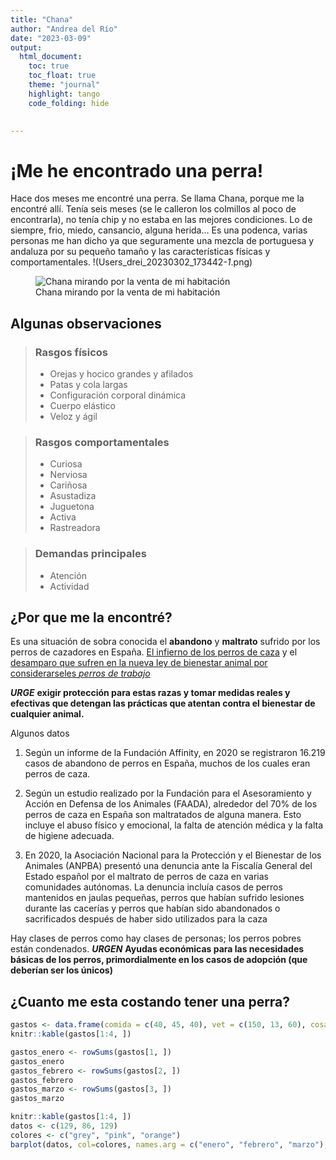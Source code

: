 ```yaml
---
title: "Chana"
author: "Andrea del Río"
date: "2023-03-09"
output: 
  html_document:
    toc: true
    toc_float: true
    theme: "journal"
    highlight: tango
    code_folding: hide
    

---
```

# ¡Me he encontrado una perra!
Hace dos meses me encontré una perra. Se llama Chana, porque me la encontré allí. Tenía seis meses (se le calleron los colmillos al poco de encontrarla), no tenía chip y no estaba en las mejores condiciones. Lo de siempre, frio, miedo, cansancio, alguna herida... 
Es una podenca, varias personas me han dicho ya que seguramente una mezcla de portuguesa y andaluza por su pequeño tamaño y las características físicas y comportamentales. 
!(Users\andre\Documents\MASTERUGR\ecoinformatica\Antonio\ecoinf_drei\IMG_20230302_173442-_1_.png)

![Chana mirando por la venta de mi habitación](imagenes/chana.png)

## Algunas observaciones

> ### Rasgos físicos
>
> - Orejas y hocico grandes y afilados
> - Patas y cola largas
> - Configuración corporal dinámica 
> - Cuerpo elástico
> - Veloz y ágil

> ### Rasgos comportamentales
>
> - Curiosa
> - Nerviosa
> - Cariñosa
> - Asustadiza
> - Juguetona 
> - Activa 
> - Rastreadora 

> ### Demandas principales 
>
> - Atención
> - Actividad 


## ¿Por que me la encontré?

Es una situación de sobra conocida el **abandono** y **maltrato** sufrido por los perros de cazadores en España.
[El infierno de los perros de caza](https://www.publico.es/sociedad/maltrato-animal-40-perros-sufren-maltrato-abandono-robo-son-perros-caza.html)
y el [desamparo que sufren en la nueva ley de bienestar animal por considerarseles *perros de trabajo* ](https://www.lasprovincias.es/sociedad/mascotas/perros-caza-ley-bienestar-animal-20230209105209-nt.html)

***URGE*** **exigir protección para estas razas y tomar medidas reales y efectivas que detengan las prácticas que atentan contra el bienestar de cualquier animal.**


Algunos datos

1. Según un informe de la Fundación Affinity, en 2020 se registraron 16.219 casos de abandono de perros en España, muchos de los cuales eran perros de caza.

1. Según un estudio realizado por la Fundación para el Asesoramiento y Acción en Defensa de los Animales (FAADA), alrededor del 70% de los perros de caza en España son maltratados de alguna manera. Esto incluye el abuso físico y emocional, la falta de atención médica y la falta de higiene adecuada.

1. En 2020, la Asociación Nacional para la Protección y el Bienestar de los Animales (ANPBA) presentó una denuncia ante la Fiscalía General del Estado español por el maltrato de perros de caza en varias comunidades autónomas. La denuncia incluía casos de perros mantenidos en jaulas pequeñas, perros que habían sufrido lesiones durante las cacerías y perros que habían sido abandonados o sacrificados después de haber sido utilizados para la caza


Hay clases de perros como hay clases de personas; los perros pobres están condenados. ***URGEN*** **Ayudas económicas para las necesidades básicas de los perros, primordialmente en los casos de adopción (que deberían ser los únicos)** 

## ¿Cuanto me esta costando tener una perra?



```r
gastos <- data.frame(comida = c(40, 45, 40), vet = c(150, 13, 60), cosas = c(37, 18, 9), viajes = c(0, 10, 20))
knitr::kable(gastos[1:4, ])

gastos_enero <- rowSums(gastos[1, ])
gastos_enero 
gastos_febrero <- rowSums(gastos[2, ])
gastos_febrero
gastos_marzo <- rowSums(gastos[3, ])
gastos_marzo

knitr::kable(gastos[1:4, ])
datos <- c(129, 86, 129)
colores <- c("grey", "pink", "orange")
barplot(datos, col=colores, names.arg = c("enero", "febrero", "marzo"), xlab="Mes", ylab="Gasto", main= "Gastos de Chana")

```




